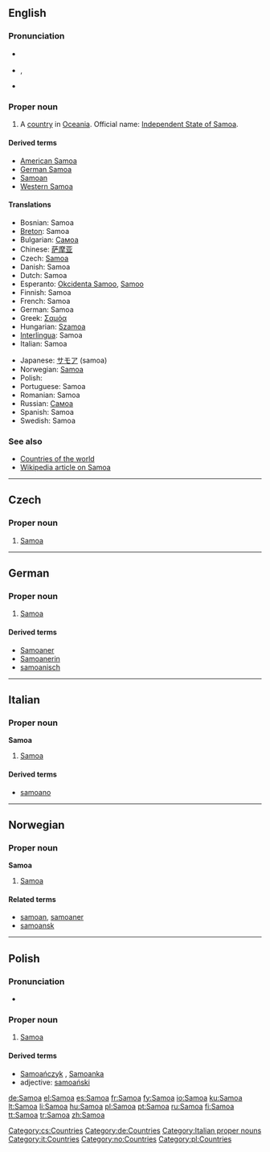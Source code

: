 {{also|samoa}}
==English==

===Pronunciation===
* {{a|UK}} {{IPA|/səˈməʊ.ə/}}
* {{a|US}} {{enPR|sə-mō'ə}}, {{IPA|/səˈmoʊ.ə/}}
* {{audio|en-us-Samoa.ogg|Audio (US)}}

===Proper noun===
{{en-proper  noun}}

# A [[country]] in [[Oceania]]. Official name: [[Independent State of Samoa]].

====Derived terms====
* [[American Samoa]]
* [[German Samoa]]
* [[Samoan]]
* [[Western Samoa]]

====Translations====
{{top}}
* Bosnian: Samoa {{f}}
* [[Breton]]: Samoa
* Bulgarian: [[Самоа]]
* Chinese: [[萨摩亚]]
* Czech: [[#Czech|Samoa]]
* Danish: Samoa
* Dutch: Samoa
* Esperanto: [[Okcidenta Samoo]], [[Samoo]]
* Finnish: Samoa
* French: Samoa
* German: Samoa
* Greek: [[Σαμόα]] {{f}}
* Hungarian: [[Szamoa]]
* [[Interlingua]]: Samoa
* Italian: Samoa
{{mid}}
* Japanese: [[サモア]] (samoa)
* Norwegian: [[#Norwegian|Samoa]]
* Polish: {{l|pl|Samoa}} {{n}}
* Portuguese: Samoa
* Romanian: Samoa {{f}}
* Russian: [[Самоа]]
* Spanish: Samoa
* Swedish: Samoa
{{bottom}}

===See also===
* [[Appendix:Countries of the world|Countries of the world]]
* [[w:Samoa|Wikipedia article on Samoa]]

----

==Czech==

===Proper noun===
{{cs-proper noun|g=}}

# [[#English|Samoa]]

[[Category:cs:Countries]]

----

==German==
{{wikipedia|lang=de}}

===Proper noun===
{{infl|de|proper noun|g=n}}

# [[#English|Samoa]]

====Derived terms====
* [[Samoaner]]
* [[Samoanerin]]
* [[samoanisch]]

[[Category:de:Countries]]

----

==Italian==
{{wikipedia|lang=it}}

===Proper noun===
'''Samoa''' {{f}}

# [[#English|Samoa]]

====Derived terms====
* [[samoano]]

[[Category:Italian proper nouns]]
[[Category:it:Countries]]

----

==Norwegian==

===Proper noun===
'''Samoa'''

# [[#English|Samoa]]

====Related terms====
* [[samoan]], [[samoaner]]
* [[samoansk]]

[[Category:no:Countries]]

----

==Polish==

===Pronunciation===
* {{IPA|/saˈmɔa/|lang=pl}}

===Proper noun===
{{infl|pl|proper noun|g=n}}

# [[#English|Samoa]]

====Derived terms====
* [[Samoańczyk]] {{m}}, [[Samoanka]] {{f}}
* adjective: [[samoański]]

[[Category:pl:Countries]]

[[de:Samoa]]
[[el:Samoa]]
[[es:Samoa]]
[[fr:Samoa]]
[[fy:Samoa]]
[[io:Samoa]]
[[ku:Samoa]]
[[lt:Samoa]]
[[li:Samoa]]
[[hu:Samoa]]
[[pl:Samoa]]
[[pt:Samoa]]
[[ru:Samoa]]
[[fi:Samoa]]
[[tt:Samoa]]
[[tr:Samoa]]
[[zh:Samoa]]